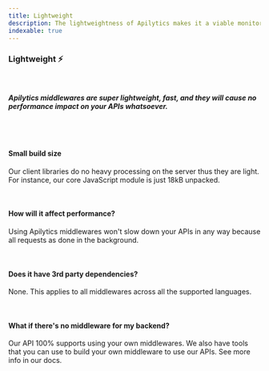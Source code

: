 ```yaml
---
title: Lightweight
description: The lightweightness of Apilytics makes it a viable monitoring solution for your application with no bloated dependencies or installed agents.
indexable: true
---
```


### Lightweight ⚡

<br />

<h5>
  Apilytics middlewares are super lightweight, fast, and they will cause no performance impact on
  your APIs whatsoever.
</h5>

<br />

<MockRequestsTimeFrame />

<br />

#### Small build size

Our client libraries do no heavy processing on the server thus they are light. For instance, our
core JavaScript module is just <ExternalLink href="https://www.npmjs.com/package/@apilytics/core">18kB unpacked</ExternalLink>.

<br />

#### How will it affect performance?

Using Apilytics middlewares won't slow down your APIs in any way because all requests as done in
the background.

<br />

#### Does it have 3rd party dependencies?

None. This applies to all middlewares across all the supported languages.

<br />

#### What if there's no middleware for my backend?

Our API 100% supports using your own middlewares. We also have tools that you can use to build
your own middleware to use our APIs. See more info in our <Link href={routes.byom}>docs</Link>.
